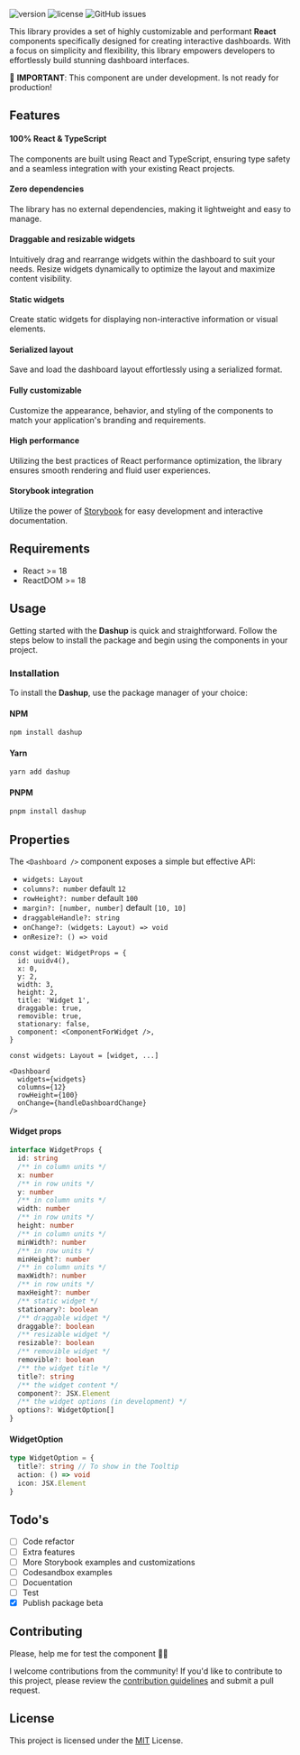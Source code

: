 
<Meta title='Introduction' />

<Logo />

![version](https://img.shields.io/badge/version-1.0.0@beta.26-brightgreen.svg)
![license](https://img.shields.io/badge/license-MIT-blue.svg)
![GitHub issues](https://img.shields.io/github/issues/builtbyedgar/dashup)


This library provides a set of highly customizable and performant **React** components specifically designed for creating interactive dashboards. With a focus on simplicity and flexibility, this library empowers developers to effortlessly build stunning dashboard interfaces.

🚨 **IMPORTANT**: This component are under development. Is not ready for production!


## Features

#### 100% React & TypeScript

The components are built using React and TypeScript, ensuring type safety and a seamless integration with your existing React projects.

#### Zero dependencies

The library has no external dependencies, making it lightweight and easy to manage.

#### Draggable and resizable widgets

Intuitively drag and rearrange widgets within the dashboard to suit your needs. Resize widgets dynamically to optimize the layout and maximize content visibility.

#### Static widgets

Create static widgets for displaying non-interactive information or visual elements.

#### Serialized layout

Save and load the dashboard layout effortlessly using a serialized format.

#### Fully customizable

Customize the appearance, behavior, and styling of the components to match your application's branding and requirements.

#### High performance

Utilizing the best practices of React performance optimization, the library ensures smooth rendering and fluid user experiences.

#### Storybook integration

Utilize the power of [Storybook](https://storybook.js.org/) for easy development and interactive documentation.

## Requirements

- React >= 18
- ReactDOM >= 18

## Usage

Getting started with the **Dashup** is quick and straightforward. Follow the steps below to install the package and begin using the components in your project.

### Installation

To install the **Dashup**, use the package manager of your choice:

#### NPM

```bash
npm install dashup
```

#### Yarn

```bash
yarn add dashup
```

#### PNPM

```bash
pnpm install dashup
```

## Properties

The `<Dashboard />` component exposes a simple but effective API:

- `widgets: Layout`
- `columns?: number` default `12`
- `rowHeight?: number` default `100`
- `margin?: [number, number]` default `[10, 10]`
- `draggableHandle?: string`
- `onChange?: (widgets: Layout) => void`
- `onResize?: () => void`

```tsx
const widget: WidgetProps = {
  id: uuidv4(),
  x: 0,
  y: 2,
  width: 3,
  height: 2,
  title: 'Widget 1',
  draggable: true,
  removible: true,
  stationary: false,
  component: <ComponentForWidget />,
}

const widgets: Layout = [widget, ...]

<Dashboard
  widgets={widgets}
  columns={12}
  rowHeight={100}
  onChange={handleDashboardChange}
/>
```

#### Widget props

```ts
interface WidgetProps {
  id: string
  /** in column units */
  x: number
  /** in row units */
  y: number
  /** in column units */
  width: number
  /** in row units */
  height: number
  /** in column units */
  minWidth?: number
  /** in row units */
  minHeight?: number
  /** in column units */
  maxWidth?: number
  /** in row units */
  maxHeight?: number
  /** static widget */
  stationary?: boolean
  /** draggable widget */
  draggable?: boolean
  /** resizable widget */
  resizable?: boolean
  /** removible widget */
  removible?: boolean
  /** the widget title */
  title?: string
  /** the widget content */
  component?: JSX.Element
  /** the widget options (in development) */
  options?: WidgetOption[]
}
```

#### WidgetOption

```ts
type WidgetOption = {
  title?: string // To show in the Tooltip
  action: () => void
  icon: JSX.Element
}
```

## Todo's

- [ ] Code refactor
- [ ] Extra features
- [ ] More Storybook examples and customizations
- [ ] Codesandbox examples
- [ ] Docuentation
- [ ] Test
- [x] Publish package beta

## Contributing

Please, help me for test the component 🙏🏻

I welcome contributions from the community! If you'd like to contribute to this project, please review the [contribution guidelines](CONTRIBUTING.md) and submit a pull request.

## License

This project is licensed under the [MIT](LICENSE.md) License.

